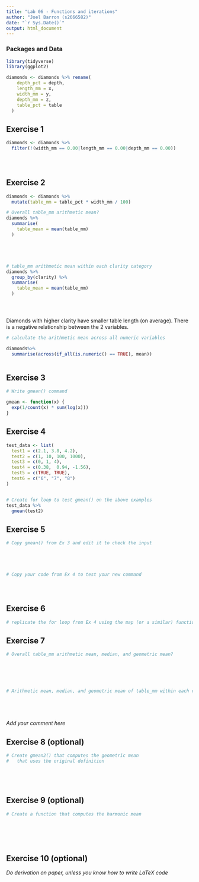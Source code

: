 ```yaml
---
title: "Lab 06 - Functions and iterations"
author: "Joel Barron (s2666582)"
date: "`r Sys.Date()`"
output: html_document
---
```



### Packages and Data

```r
library(tidyverse) 
library(ggplot2)
```

```r
diamonds <- diamonds %>% rename(
    depth_pct = depth,
    length_mm = x,
    width_mm = y,
    depth_mm = z,
    table_pct = table
  )
```


## Exercise 1

```r
diamonds <- diamonds %>%
  filter(!(width_mm == 0.00|length_mm == 0.00|depth_mm == 0.00))


 

```


## Exercise 2

```r

diamonds <- diamonds %>%
  mutate(table_mm = table_pct * width_mm / 100)

# Overall table_mm arithmetic mean?
diamonds %>%
  summarise(
    table_mean = mean(table_mm)
  )





# table_mm arithmetic mean within each clarity category
diamonds %>%
  group_by(clarity) %>%
  summarise(
    table_mean = mean(table_mm)
  )





```

Diamonds with higher clarity have smaller table length (on average). There is a negative relationship between the 2 variables.

```r
# calculate the arithmetic mean across all numeric variables

diamonds%>%
  summarise(across(if_all(is.numeric() == TRUE), mean))



```

## Exercise 3

```r
# Write gmean() command

gmean <- function(x) {
  exp(1/count(x) * sum(log(x)))
}

```

## Exercise 4

```r

test_data <- list(
  test1 = c(2.1, 3.8, 4.2),
  test2 = c(1, 10, 100, 1000),
  test3 = c(0, 1, 4),
  test4 = c(0.38,  0.94, -1.56),
  test5 = c(TRUE, TRUE),
  test6 = c("6", "7", "8")
)


# Create for loop to test gmean() on the above examples
test_data %>%
  gmean(test2)

```


## Exercise 5

```r
# Copy gmean() from Ex 3 and edit it to check the input





# Copy your code from Ex 4 to test your new command





```

## Exercise 6

```r
# replicate the for loop from Ex 4 using the map (or a similar) function

```


## Exercise 7

```r
# Overall table_mm arithmetic mean, median, and geometric mean?






# Arithmetic mean, median, and geometric mean of table_mm within each clarity category






```

_Add your comment here_


## Exercise 8 (optional)

```r
# Create gmean2() that computes the geometric mean 
#   that uses the original definition






```


## Exercise 9 (optional)

```r
# Create a function that computes the harmonic mean







```

## Exercise 10 (optional)

_Do derivation on paper, unless you know how to write LaTeX code_
